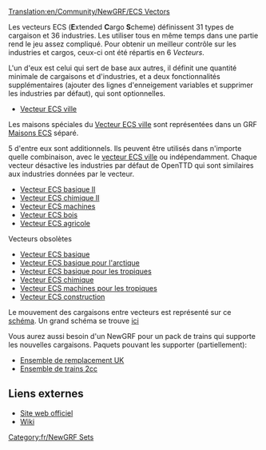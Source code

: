 [[Translation:en/Community/NewGRF/ECS Vectors]]


{{fr/Infobox NewGRF|nomEnsemble= Vecteurs ECS
|captureEcran=
|artiste= George, les autres
|codeur= George
|focus= Industrie
|homepage= george.zernebok.net/newgrf/downloads.html
|homepagename= Téléchargement de nouveaux graphismes
|copyright= [http://creativecommons.org/licenses/by-nc-nd/3.0/ cc-by-nc-nd]
}}
Les vecteurs ECS ('''E'''xtended '''C'''argo '''S'''cheme) définissent 31 types de cargaison et 36 industries. Les utiliser tous en même temps dans une partie rend le jeu assez compliqué. Pour obtenir un meilleur contrôle sur les industries et cargos, ceux-ci ont été répartis en 6 ''Vecteurs''.

L'un d'eux est celui qui sert de base aux autres, il définit une quantité minimale de cargaisons et d'industries, et a deux fonctionnalités supplémentaires (ajouter des lignes d'enneigement variables et supprimer les industries par défaut), qui sont optionnelles.

* [[fr/Vecteur ECS ville|Vecteur ECS ville]] 
Les maisons spéciales du [[fr/Vecteur ECS ville|Vecteur ECS ville]] sont représentées dans un GRF [[fr/Maisons ECS|Maisons ECS]] séparé.

5 d'entre eux sont additionnels. Ils peuvent être utilisés dans n'importe quelle combinaison, avec le [[fr/Vecteur ECS ville|vecteur ECS ville]] ou indépendamment. Chaque vecteur désactive les industries par défaut de OpenTTD qui sont similaires aux industries données par le vecteur.
* [[fr/Vecteur ECS basique II|Vecteur ECS basique II]] 
* [[fr/Vecteur ECS chimique II|Vecteur ECS chimique II]]
* [[fr/Vecteur ECS machines|Vecteur ECS machines]] 
* [[fr/Vecteur ECS bois|Vecteur ECS bois]]
* [[fr/Vecteur ECS agricole|Vecteur ECS agricole]]

Vecteurs obsolètes
* [[fr/Vecteur ECS basique|Vecteur ECS basique]] 
* [[fr/Vecteur ECS basique pour l'arctique|Vecteur ECS basique pour l'arctique]] 
* [[fr/Vecteur ECS basique pour les tropiques|Vecteur ECS basique pour les tropiques]]
* [[fr/Vecteur ECS chimique|Vecteur ECS chimique]]
* [[fr/Vecteur ECS machines pour les tropiques|Vecteur ECS machines pour les tropiques]]
* [[fr/Vecteur ECS construction|Vecteur ECS construction]]

Le mouvement des cargaisons entre vecteurs est représenté sur ce [http://george.zernebok.net/newgrf/newcargos/img/cargovectorsgeneral19.png schéma].
Un grand schéma se trouve [http://www.george.zernebok.net/newgrf/newcargos/img/cargovectors19.png ici]


Vous aurez aussi besoin d'un NewGRF pour un pack de trains qui supporte les nouvelles cargaisons.
Paquets pouvant les supporter (partiellement):
* [[fr/Community/NewGRF/Ensemble de remplacement UK|Ensemble de remplacement UK]]
* [[fr/Community/NewGRF/Ensemble de trains 2cc|Ensemble de trains 2cc]]

== Liens externes ==
* [http://george.zernebok.net/newgrf/downloads.html Site web officiel]
* [http://wiki.ttdpatch.net/tiki-index.php?page=ECSVectors Wiki]

[[Category:fr/NewGRF Sets]]